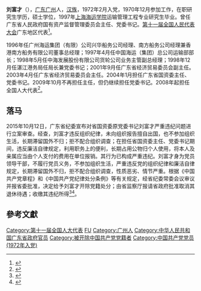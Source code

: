 '''刘富才'''（{{bd|1952年|2月|}}），[[广东|广东]][[广州|广州]]人，[[汉族|汉族]]，1972年2月入党，1970年12月参加工作，在职研究生学历，硕士学位，1997年[[上海海运学院|上海海运学院]]运输管理工程专业研究生毕业。曾任广东省人民政府国有资产监督管理委员会主任、党委书记。[[第十一届全国人民代表大会|第十一届全国人民代表大会]]广东地区代表<ref>{{cite web|author=新华网|title=第十一届全国人大代表|url=http://news.xinhuanet.com/ziliao/2008-03/03/content_7708230.htm?node=36628|publisher=新华网|accessdate=2014-01-07|archive-date=2014-01-10|archive-url=https://web.archive.org/web/20140110211415/http://news.xinhuanet.com/ziliao/2008-03/03/content_7708230.htm?node=36628|dead-url=no}}</ref>。

1996年任广州海运集团（有限）公司兴华船务公司经理、南方船务公司经理兼香港南方船务有限公司董事总经理；1997年4月任中国海运（集团）总公司运输部部长；1998年5月任中海发展股份有限公司货轮公司业务主管副总经理；1998年12月任湛江港务局任局长兼党委书记；2001年9月任广东省经济贸易委员会副主任。2003年4月任广东省经济贸易委员会主任。2004年1月担任广东省国资委主任、党委书记。2009年10月不再担任主任，但仍继续担任党委书记。2008年起担任全国人大代表<ref>{{cite news|title=全国人大代表信息-刘富才|url=http://210.82.31.1:8084/delegate/viewDelegate.action?dbid=111818|accessdate=2013-04-05|newspaper=全国人大网|archive-url=https://web.archive.org/web/20140522051924/http://www.npc.gov.cn/delegate/viewDelegate.action?dbid=111818|archive-date=2014-05-22|dead-url=yes}}</ref>。

==落马==
2015年10月12日，广东省纪委宣布对省国资委原党委书记刘富才严重违纪问题进行立案审查。经查，刘富才违反组织纪律，未向组织报告擅自出国，也不参加组织生活，长期滞留国外不归；拒不配合组织调查；在担任省国资委主任、党委书记期间，违反廉洁自律规定，利用职务上的便利，长期占用公物归个人使用，将本人及亲属应当由个人支付的费用在单位报销。其行为已构成严重违纪。刘富才身为党员领导干部，不履行党员义务，不参加组织生活，严重违反党的组织纪律和廉洁自律规定，长期滞留国外不归，拒不配合组织调查，性质恶劣、情节严重。根据《中国共产党章程》和《中国共产党纪律处分条例》等有关规定，经省纪委常委会议审议并报省委批准，决定给予刘富才开除党籍处分；由省监察厅报请省政府批准取消其退休待遇；收缴其违纪所得<ref>{{cite web|url=http://www.ccdi.gov.cn/jlsc/201510/t20151012_63307.html|title=广东省国资委原党委书记刘富才被开除党籍|accessdate=2015-10-12|publisher=中央纪委监察部网站|archive-date=2015-10-15|archive-url=https://web.archive.org/web/20151015010015/http://www.ccdi.gov.cn/jlsc/201510/t20151012_63307.html|dead-url=no}}</ref><ref>{{cite web |title=广东国资委原主任刘富才外逃澳大利亚4年，称年工资不到8万 |url=https://www.thepaper.cn/newsDetail_forward_2178913 |website=澎湃新闻 |access-date=2021-05-06 |archive-date=2021-05-06 |archive-url=https://web.archive.org/web/20210506013221/https://www.thepaper.cn/newsDetail_forward_2178913 }}</ref>。

==參考文獻==
{{reflist|3}}
{{中共十八大以来的反腐败工作}}
{{DEFAULTSORT:liu fucai}}
[[Category:第十一届全国人大代表|Category:第十一届全国人大代表]]
[[Category:刘姓|FU]]
[[Category:广州人|Category:广州人]]
[[Category:中华人民共和国广东省政府官员|Category:中华人民共和国广东省政府官员]]
[[Category:被开除中国共产党党籍者|Category:被开除中国共产党党籍者]]
[[Category:中国共产党党员_(1972年入党)|Category:中国共产党党员 (1972年入党)]]